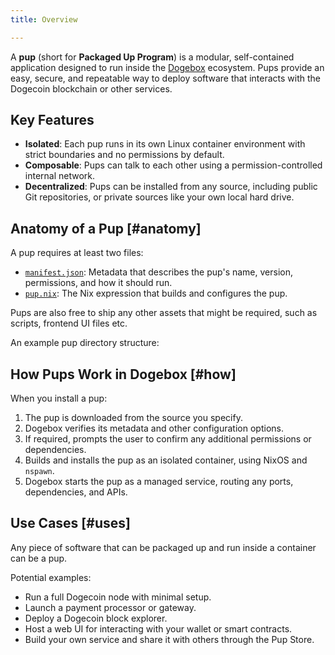 ```yaml
---
title: Overview

---
```


A **pup** (short for **Packaged Up Program**) is a modular, self-contained application designed to run inside the [Dogebox](https://dogebox.org) ecosystem. Pups provide an easy, secure, and repeatable way to deploy software that interacts with the Dogecoin blockchain or other services.

## Key Features

- **Isolated**: Each pup runs in its own Linux container environment with strict boundaries and no permissions by default.
- **Composable**: Pups can talk to each other using a permission-controlled internal network.
- **Decentralized**: Pups can be installed from any source, including public Git repositories, or private sources like your own local hard drive.

## Anatomy of a Pup [#anatomy]

A pup requires at least two files:

- [`manifest.json`](/docs/pup/manifest): Metadata that describes the pup's name, version, permissions, and how it should run.
- [`pup.nix`](/docs/pup/nix): The Nix expression that builds and configures the pup.

Pups are also free to ship any other assets that might be required, such as scripts, frontend UI files etc.


An example pup directory structure:

<Files>
  <Folder name="my-pup" defaultOpen>
    <File name="manifest.json" />
    <File name="pup.nix" />
    <Folder name="my-pup-ui" defaultOpen>
      <File name="index.html" />
      <File name="style.css" />
      <File name="script.js" />
    </Folder>
    <Folder name="my-pup-backend" defaultOpen>
      <File name="main.go" />
      <File name="go.mod" />
      <File name="go.sum" />
    </Folder>
  </Folder>
</Files>

## How Pups Work in Dogebox [#how]

When you install a pup:

1. The pup is downloaded from the source you specify.
2. Dogebox verifies its metadata and other configuration options.
3. If required, prompts the user to confirm any additional permissions or dependencies.
4. Builds and installs the pup as an isolated container, using NixOS and `nspawn`.
5. Dogebox starts the pup as a managed service, routing any ports, dependencies, and APIs.

## Use Cases [#uses]

Any piece of software that can be packaged up and run inside a container can be a pup.

Potential examples:

- Run a full Dogecoin node with minimal setup.
- Launch a payment processor or gateway.
- Deploy a Dogecoin block explorer.
- Host a web UI for interacting with your wallet or smart contracts.
- Build your own service and share it with others through the Pup Store.
